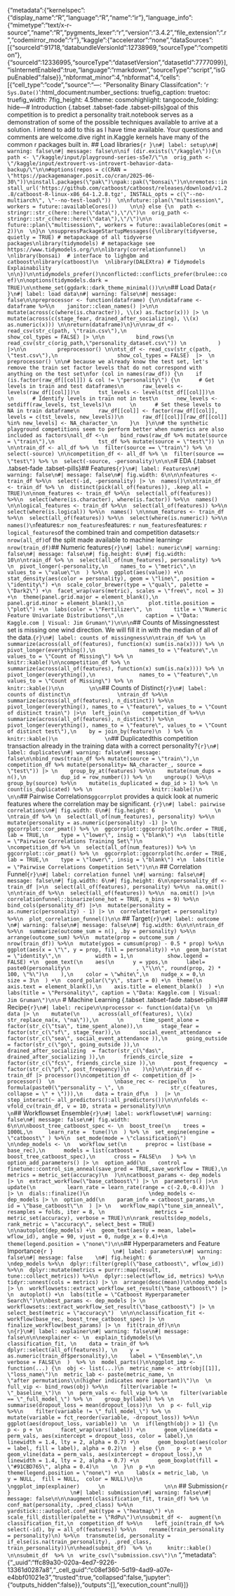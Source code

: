 {"metadata":{"kernelspec":{"display_name":"R","language":"R","name":"ir"},"language_info":{"mimetype":"text/x-r-source","name":"R","pygments_lexer":"r","version":"3.4.2","file_extension":".r","codemirror_mode":"r"},"kaggle":{"accelerator":"none","dataSources":[{"sourceId":91718,"databundleVersionId":12738969,"sourceType":"competition"},{"sourceId":12336995,"sourceType":"datasetVersion","datasetId":7777099}],"isInternetEnabled":true,"language":"rmarkdown","sourceType":"script","isGpuEnabled":false}},"nbformat_minor":4,"nbformat":4,"cells":[{"cell_type":"code","source":"---\ntitle: \"Personality Binary Classifcation\"\ndate: '`r Sys.Date()`'\noutput:\n  html_document:\n    number_sections: true\n    fig_caption: true\n    toc: true\n    fig_width: 7\n    fig_height: 4.5\n    theme: cosmo\n    highlight: tango\n    code_folding: hide\n---\n  \n# Introduction  {.tabset .tabset-fade .tabset-pills}\n\nThe goal of this competition is to predict a personality trait.\n\nMy notebook serves as a demonstration of some of the possible techniques available to arrive at a solution.  I intend to add to this as I have time available. Your questions and comments are welcome.\n\nLets dive right in.\n\nThe Kaggle kernels have many of the common r packages built in.  \n\n## Load libraries\n\n```{r }\n#| label: setup\n#| warning: false\n#| message: false\n\nif (dir.exists(\"/kaggle\")){\n  path <- \"/kaggle/input/playground-series-s5e7/\"\n  orig_path <- \"/kaggle/input/extrovert-vs-introvert-behavior-data-backup/\"\n\n#options(repos = c(CRAN = \"https://packagemanager.posit.co/cran/2025-06-30\"))\ninstall.packages(\"pak\")\npak::pak(\"bonsai\")\n\nremotes::install_url('https://github.com/catboost/catboost/releases/download/v1.2.8/catboost-R-linux-x86_64-1.2.8.tgz', INSTALL_opts = c(\"--no-multiarch\", \"--no-test-load\"))  \n\nfuture::plan(\"multisession\", workers = future::availableCores())    \n\n} else {\n  path <- stringr::str_c(here::here(\"data\"),\"/\")\n  orig_path <- stringr::str_c(here::here(\"data\"),\"/\")\n\n  future::plan(\"multisession\", workers = future::availableCores(omit = 2))\n  \n}\n \nsuppressPackageStartupMessages({\nlibrary(tidyverse, quietly = TRUE) # metapackage of all tidyverse packages\nlibrary(tidymodels) # metapackage see https://www.tidymodels.org/\n\nlibrary(correlationfunnel)    \n  \nlibrary(bonsai)  # interface to lighgbm and catboost\nlibrary(catboost)\n  \nlibrary(DALEXtra) # Tidymodels Explainability     \n\n})\n\ntidymodels_prefer()\nconflicted::conflicts_prefer(brulee::coef)\n\noptions(tidymodels.dark = TRUE)\n\ntheme_set(ggdark::dark_theme_minimal())\n\n```\n\n## Load Data\n\n\n```{r }\n#| label: load data\n#| warning: false\n#| message: false\n\npreprocessor <- function(dataframe) {\n\ndataframe <- dataframe %>%\n    janitor::clean_names() |>\n\n    mutate(across(c(where(is.character)), \\(x) as.factor(x))) |> \n    mutate(across(c(stage_fear, drained_after_socializing), \\(x) as.numeric(x))) \n\nreturn(dataframe)\n}\n\nraw_df <- read_csv(str_c(path, \"train.csv\"),\n                   show_col_types = FALSE) |> \n\n          bind_rows(\n                     read_csv(str_c(orig_path,\"personality_dataset.csv\")) \n          ) |>\n\n          preprocessor() \n\ntst_df <- read_csv(str_c(path, \"test.csv\"),\n                   show_col_types = FALSE)  |>  \n  preprocessor() \n\n# because we already know the test set, let's remove the train set factor levels that do not correspond with anything on the test set\nfor (col in names(raw_df)) {\n    if (is.factor(raw_df[[col]]) & col != \"personality\") {\n      # Get levels in train and test dataframes\n      raw_levels <- levels(raw_df[[col]])\n      tst_levels <- levels(tst_df[[col]])\n      \n      # Identify levels in train not in test\n      new_levels <- setdiff(raw_levels, tst_levels)\n      \n      # Set these levels to NA in train dataframe\n      raw_df[[col]] <- factor(raw_df[[col]], levels = c(tst_levels, new_levels))\n      raw_df[[col]][raw_df[[col]] %in% new_levels] <- NA_character_\n    }\n  }\n\n# the synthetic playground competitions seem to perform better when numerics are also included as factors\nall_df <-\n    bind_rows(raw_df %>% mutate(source = \"train\"),\n              tst_df %>% mutate(source = \"test\")) \n  \n\ntrain_df <- all_df %>% \n  filter(source == \"train\") %>% \n  select(-source) \n\ncompetition_df <- all_df %>% \n  filter(source == \"test\") %>% \n  select(-source, -personality)\n\n\n```\n\n\n# EDA {.tabset .tabset-fade .tabset-pills}\n\n## Features\n\n```{r}\n#| label: Features\n#| warning: false\n#| message: false\n#| fig.width: 6\n\n\nfeatures <- train_df %>%\n  select(-id, -personality) |> \n  names()\n\ntrain_df <- train_df %>% \n  distinct(pick(all_of(features)), .keep_all = TRUE)\n\nnom_features <- train_df %>%\n  select(all_of(features)) %>%\n  select(where(is.character), where(is.factor)) %>%\n  names() \n\nlogical_features <- train_df %>%\n  select(all_of(features)) %>%\n  select(where(is.logical)) %>%\n  names() \n\nnum_features <- train_df %>%\n  select(all_of(features)) %>%\n  select(where(is.numeric)) %>%\n  names()\n```\n\nNominal features:\n\n`r nom_features`\n\nNumeric features: \n\n`r num_features`\n\nLogical features: \n\n`r logical_features`\n\n\nSize of the combined train and competition datasets:\n\n`r nrow(all_df)`\n\nSize of the split made available to machine learning\n\n`r nrow(train_df)`\n\n\n\n## Numeric features\n\n```{r}\n#| label: numeric\n#| warning: false\n#| message: false\n#| fig.height: 6\n#| fig.width: 10\n\ntrain_df %>% \n  select(all_of(num_features), personality) %>% \n  pivot_longer(-personality,\n    names_to = \"metric\",\n    values_to = \"value\"\n  ) %>%\n  ggplot(aes(value)) +\n  stat_density(aes(color = personality), geom = \"line\", position = \"identity\") +\n  scale_color_brewer(type = \"qual\", palette = \"Dark2\") +\n  facet_wrap(vars(metric), scales = \"free\", ncol = 3) +\n  theme(panel.grid.major = element_blank(),\n        panel.grid.minor = element_blank(),\n        plot.title.position = \"plot\") +\n  labs(color = \"Fertilizer\", \n       title = \"Numeric Feature Univariate Distributions\",\n       caption = \"Data: Kaggle.com | Visual: Jim Gruman\")\n\n\n```\n\n## Counts of Missingness\n\nThe test set is missing one wind direction. We will fill it in with the median of all of the data.\n                  \n```{r}\n#| label: counts of missingness\n\ntrain_df %>% \n  summarize(across(all_of(features), function(x) sum(is.na(x)))) %>% \n  pivot_longer(everything(),\n              names_to = \"feature\",\n              values_to = \"Count of Missing\") %>% \n                   knitr::kable()\n\ncompetition_df %>% \n  summarize(across(all_of(features), function(x) sum(is.na(x)))) %>% \n  pivot_longer(everything(),\n              names_to = \"feature\",\n              values_to = \"Count of Missing\") %>% \n                   knitr::kable()\n\n        \n\n```\n\n## Counts of Distinct\n                   \n               \n```{r}\n#| label: counts of distinct\n               \ntrain_df %>%\n  summarize(across(all_of(features), n_distinct)) %>%\n  pivot_longer(everything(), names_to = \"feature\", values_to = \"Count of distinct train\") |>\n  left_join(\n    competition_df %>%\n      summarize(across(all_of(features), n_distinct)) %>%\n      pivot_longer(everything(), names_to = \"feature\", values_to = \"Count of distinct test\"),\n    by = join_by(feature)\n  ) %>% \n                   knitr::kable()\n               \n```\n\n## Duplicated\n\nIs this competition transaction already in the training data with a correct personality?\n\n```{r}\n#| label: duplicates\n#| warning: false\n#| message: false\n\nbind_rows(train_df %>% mutate(source = \"train\"),\n              competition_df %>% mutate(personality= NA_character_, source = \"test\")) |> \n    group_by_at(features) %>%\n    mutate(num_dups = n(),\n           dup_id = row_number()) %>% \n    ungroup() %>%\n    group_by(source) %>%\n    mutate(is_duplicated = dup_id > 1) %>% \n    count(is_duplicated) %>% \n                   knitr::kable()\n               \n\n```\n\n## Pairwise Correlations\n                   \n`ggcorrplot` provides a quick look at numeric features where the correlation may be significant. \n\n```{r}\n#| label: pairwise correlations\n#| fig.width: 6\n#| fig.height: 6                   \n                   \ntrain_df %>% \n  select(all_of(num_features), personality) %>%\n  mutate(personality = as.numeric(personality) -1) |> \n  ggcorrplot::cor_pmat() %>% \n  ggcorrplot::ggcorrplot(hc.order = TRUE, lab = TRUE,\n    type = \"lower\", insig = \"blank\") +\n  labs(title = \"Pairwise Correlations Training Set\")\n                   \ncompetition_df %>% \n  select(all_of(num_features)) %>% \n  ggcorrplot::cor_pmat() %>% \n  ggcorrplot::ggcorrplot(hc.order = TRUE, lab = TRUE,\n    type = \"lower\", insig = \"blank\") +\n  labs(title = \"Pairwise Correlations Competition Set\")\n\n``` \n\n## Correlation Funnel\n\n\n```{r}\n#| label: correlation funnel \n#| warning: false\n#| message: false\n#| fig.width: 6\n#| fig.height: 6\n\npersonality_df <- train_df |>\n  select(all_of(features), personality) %>%\n  na.omit() \n\ntrain_df %>%\n  select(all_of(features)) %>%\n  na.omit() |>\n  correlationfunnel::binarize(one_hot = TRUE, n_bins = 9) %>%\n  bind_cols(personality_df) |>\n  mutate(personality = as.numeric(personality) - 1) |> \n  correlate(target = personality) %>%\n  plot_correlation_funnel()\n\n```                   \n               \n\n## Target\n\n```{r}\n#| label: outcome \n#| warning: false\n#| message: false\n#| fig.width: 6\n\n\ntrain_df %>%\n  summarize(outcome_sum = n(), .by = personality) %>%\n  arrange(outcome_sum) %>%\n  mutate(prop = outcome_sum / nrow(train_df)) %>%\n  mutate(ypos = cumsum(prop) - 0.5 * prop) %>%\n  ggplot(aes(x = \"\", y = prop, fill = personality)) +\n  geom_bar(stat = \"identity\",\n           width = 1,\n           show.legend = FALSE) +\n  geom_text(\n    aes(\n      y = ypos,\n      label= paste0(personality\n                     , \"\\n\", round(prop, 2) * 100, \"%\")\n    ),\n    color = \"white\",\n    nudge_x = 0,\n    size = 3\n  ) +\n  coord_polar(\"y\", start = 0) +\n  theme(\n    axis.text = element_blank(),\n    axis.title = element_blank()  ) +\n  labs(title = \"Personality\", caption = \"Data: Kaggle.com | Visual: Jim Gruman\")\n\n```                            \n           \n                \n# Machine Learning {.tabset .tabset-fade .tabset-pills}\n\n## Recipe\n\n```{r}\n#| label: recipe\n\nprocessor <- function(data){\n  \n  data |> \n    mutate(\n      across(all_of(features), \\(x) str_replace_na(x, \"na\")),\n      \n      time_spent_alone = factor(str_c(\"tsa\", time_spent_alone)),\n      stage_fear = factor(str_c(\"sf\", stage_fear)),\n      social_event_attendance  = factor(str_c(\"sea\", social_event_attendance )),\n      going_outside  = factor(str_c(\"go\", going_outside )),\n      drained_after_socializing  = factor(str_c(\"das\", drained_after_socializing )),\n      friends_circle_size  = factor(str_c(\"fcs\", friends_circle_size )),\n      post_frequency  = factor(str_c(\"pf\", post_frequency))\n    )\n}\n\ntrain_df <- train_df |> processor()\ncompetition_df <- competition_df |> processor()  \n                   \nbase_rec <- recipe(\n    \n    formula(paste0(\"personality ~ \", \n               str_c(features,  collapse = \" + \"))),\n    data = train_df\n  )  |> \n  step_interact(~ all_predictors():all_predictors())\n\n\nfolds <- vfold_cv(train_df, v = 10, strata = personality)\n\n                                     \n```\n\n\n\n## Workflowset Ensemble\n\n```{r}\n#| label: workflowset\n#| warning: false\n#| message: false\n#| fig.width: 6\n\n\nboost_tree_catboost_spec <- \n  boost_tree(\n    trees = 1000L,\n     learn_rate =  tune()\n  ) %>% \n  set_engine(engine = \"catboost\" ) %>%\n  set_mode(mode = \"classification\") \n\ndep_models <- \n   workflow_set(\n      preproc = list(base = base_rec),\n      models = list(catboost = boost_tree_catboost_spec),\n      cross = FALSE\n   ) %>% \n  option_add_parameters() |> \n  option_add(\n    control = finetune::control_sim_anneal(save_pred = TRUE,save_workflow = TRUE),\n    metrics = metric_set(accuracy)\n  )\n\ncatboost_params <- dep_models |> \n  extract_workflow(\"base_catboost\") |> \n  parameters() |>\n  update(\n          learn_rate = learn_rate(range = c(-2.0,-0.4))\n  ) |> \n  dials::finalize()\n                   \ndep_models <- dep_models |> \n  option_add(\n    param_info = catboost_params,\n    id = \"base_catboost\"\n  ) |> \n   workflow_map(\"tune_sim_anneal\", resamples = folds, iter = 8, \n                metrics = metric_set(accuracy), verbose = TRUE)\n\nrank_results(dep_models, rank_metric = \"accuracy\", select_best = TRUE)                    \n\nautoplot(dep_models) +\n  geom_text(aes(y = mean, label= wflow_id), angle = 90, vjust = 0, nudge_x = 0.4)+\n  theme(legend.position = \"none\")\n\n```\n\n## Hyperparameters and Feature Importance\n\n```{r }                   \n#| label: parameters\n#| warning: false\n#| message: false    \n#| fig.height: 6               \n                   \ndep_models %>%\n  dplyr::filter(grepl(\"base_catboost\", wflow_id)) %>%\n  dplyr::mutate(metrics = purrr::map(result, tune::collect_metrics)) %>%\n  dplyr::select(wflow_id, metrics) %>%\n  tidyr::unnest(cols = metrics) |> \n  arrange(desc(mean))\n\ndep_models |> \n  workflowsets::extract_workflow_set_result(\"base_catboost\") |> \n  autoplot() +\n  labs(title = \"Catboost Hyperparameter Search\")\n\nbest_params <- dep_models |> \n  workflowsets::extract_workflow_set_result(\"base_catboost\") |> \n  select_best(metric = \"accuracy\")  \n\n\nclassification_fit <- workflow(base_rec, boost_tree_catboost_spec) |> \n  finalize_workflow(best_params) |> \n  fit(train_df)\n\n                                \n```\n\n\n```{r}\n#| label: explainer\n#| warning: false\n#| message: false\n\n\nexplainer <- \n  explain_tidymodels(\n    classification_fit, \n    data = train_df %>% dplyr::select(all_of(features)), \n    y = as.numeric(train_df$personality),\n    label = \"Ensemble\",\n    verbose = FALSE\n  )  %>% \n  model_parts()\n\nggplot_imp <- function(...) {\n  obj <- list(...)\n  metric_name <- attr(obj[[1]], \"loss_name\")\n  metric_lab <- paste(metric_name, \n                      \"after permutations\\n(higher indicates more important)\")\n  \n  full_vip <- bind_rows(obj) %>%\n    filter(variable != \"_baseline_\")\n  \n  perm_vals <- full_vip %>% \n    filter(variable == \"_full_model_\") %>% \n    group_by(label) %>% \n    summarise(dropout_loss = mean(dropout_loss))\n  \n  p <- full_vip %>%\n    filter(variable != \"_full_model_\") %>% \n    mutate(variable = fct_reorder(variable, -dropout_loss)) %>%\n    ggplot(aes(dropout_loss, variable)) \n  \n  if(length(obj) > 1) {\n    p <- p + \n      facet_wrap(vars(label)) +\n      geom_vline(data = perm_vals, aes(xintercept = dropout_loss, color = label),\n                 linewidth = 1.4, lty = 2, alpha = 0.7) +\n      geom_boxplot(aes(color = label, fill = label), alpha = 0.2)\n  } else {\n    p <- p + \n      geom_vline(data = perm_vals, aes(xintercept = dropout_loss),\n                 linewidth = 1.4, lty = 2, alpha = 0.7) +\n      geom_boxplot(fill = \"#91CBD765\", alpha = 0.4)\n    \n  }\n  p +\n    theme(legend.position = \"none\") +\n    labs(x = metric_lab, \n         y = NULL,  fill = NULL,  color = NULL)\n}\n                   \nggplot_imp(explainer)      \n                   \n\n``` \n\n\n## Submission\n\n\n```{r }                   \n#| label: submission\n#| warning: false\n#| message: false\n\n\naugment(classification_fit, train_df) %>% \n  conf_mat(personality, .pred_class) %>%\n  yardstick:::autoplot.conf_mat(type = \"heatmap\") +\n  scale_fill_distiller(palette = \"RdPu\")\n\nsubmit_df <-  augment(\n  classification_fit,\n  competition_df %>%\n    left_join(train_df %>% select(-id), by = all_of(features)) %>%\n    rename(train_personality = personality)\n) %>%\n  transmute(id, personality = if_else(is.na(train_personality), .pred_class, train_personality))\n\nhead(submit_df)  %>% \n     knitr::kable()      \n\nsubmit_df  %>% \n  write_csv(\"submission.csv\")\n```  \n\n","metadata":{"_uuid":"ffc89a30-020a-4ed7-9226-13361d0287a8","_cell_guid":"c08ef360-5d19-4ad9-a07e-e4bbf01021e3","trusted":true,"collapsed":false,"jupyter":{"outputs_hidden":false}},"outputs":[],"execution_count":null}]}